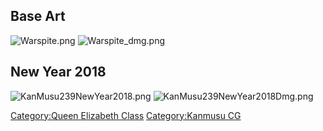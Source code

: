 ==Base Art==
[[File:Warspite.png]] [[File:Warspite dmg.png]]

==New Year 2018==
[[File:KanMusu239NewYear2018.png]] [[File:KanMusu239NewYear2018Dmg.png]]

[[Category:Queen Elizabeth Class]]
[[Category:Kanmusu CG]]